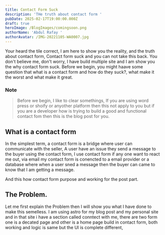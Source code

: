 ```yaml
---
title: Contact Form Suck
description: 'THe truth about contact form '
pubDate: 2025-02-17T19:00:00.000Z
draft: true
heroImage: /BlogImages/comingsoon.png
authorName: 'Abdul Rafay '
authorAvatar: /IMG-20221105-WA0007.jpg
---
```


Your heard the tile correct, I am here to show you the reality, and the truth about contact form, Contact form suck and you can not take this back.
You don't believe me, don't worry, I have build multiple site and I am show you the why contact form suck.
Before we begin, you might haave some question that what is a contact form and how do they suck?, what make it the worst and what make it great.

### Note

> Before we begin, I like to clear somethings, If you are using word press or shoify or anyother platform then this not apply to you but if you are a developer how is trying to build a good and functional contact fom then this is the blog post for you.

## What is a contact form

In the simplest term, a contact form is a bridge where user can communicate with the seller, A user have an issue they send a message to the buyer using the contact form, I use contact form if any one want to react me out, via email my contact form is conencted to a email provider or a database where when a user sned a message then the buyer can came to know that I am getting a message.

And this how contact form purpose and working for the post part.

## The Problem.

Let me first explain the Problem then I will show you what I have done to make this semelless. I am using astro for my blog post and my personal site and in that site i have a section called conntect with me, there are two form one is a decated page and other is a home page build in contact form, both working and logic is same but the UI is complete different,
